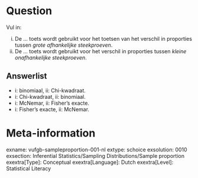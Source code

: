 Question
========
Vul in: 

i. De ... toets wordt gebruikt voor het toetsen van het verschil in proporties tussen *grote afhankelijke steekproeven*.
ii. De ... toets wordt gebruikt voor het verschil in proporties tussen *kleine onafhankelijke steekproeven*. 

Answerlist
----------
* i: binomiaal, ii: Chi-kwadraat.
* i: Chi-kwadraat, ii: binomiaal.
* i: McNemar, ii: Fisher’s exacte.
* i: Fisher’s exacte, ii: McNemar.

Meta-information
================
exname: vufgb-sampleproportion-001-nl
extype: schoice
exsolution: 0010
exsection: Inferential Statistics/Sampling Distributions/Sample proportion
exextra[Type]: Conceptual
exextra[Language]: Dutch
exextra[Level]: Statistical Literacy